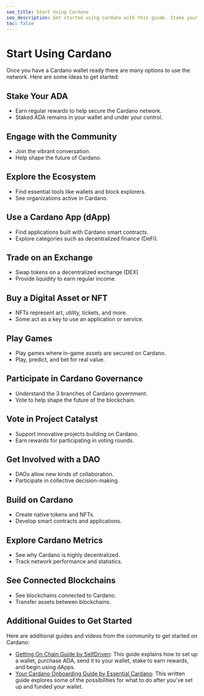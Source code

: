 ```yaml
---
seo_title: Start Using Cardano
seo_description: Get started using Cardano with this guide. Stake your ADA, make transactions, explore dApps, trade NFTs and tokens, delegate to a dRep, and more.
toc: false
---
```


# Start Using Cardano

Once you have a Cardano wallet ready there are many options to use the network. Here are some ideas to get started:

## Stake Your ADA

- Earn regular rewards to help secure the Cardano network.  
- Staked ADA remains in your wallet and under your control.

## Engage with the Community

- Join the vibrant conversation.
- Help shape the future of Cardano.

## Explore the Ecosystem

- Find essential tools like wallets and block explorers.
- See organizations active in Cardano.

## Use a Cardano App (dApp)

- Find applications built with Cardano smart contracts. 
- Explore categories such as decentralized finance (DeFi).
  
## Trade on an Exchange

- Swap tokens on a decentralized exchange (DEX)
- Provide liquidity to earn regular income.

## Buy a Digital Asset or NFT

- NFTs represent art, utility, tickets, and more.
- Some act as a key to use an application or service.

## Play Games

- Play games where in-game assets are secured on Cardano.
- Play, predict, and bet for real value.

## Participate in Cardano Governance

- Understand the 3 branches of Cardano government.
- Vote to help shape the future of the blockchain.

## Vote in Project Catalyst

- Support innovative projects building on Cardano.
- Earn rewards for participating in voting rounds.

## Get Involved with a DAO

- DAOs allow new kinds of collaboration. 
- Participate in collective decision-making.

## Build on Cardano

- Create native tokens and NFTs.
- Develop smart contracts and applications.

## Explore Cardano Metrics

- See why Cardano is highly decentralized.
- Track network performance and statistics.

## See Connected Blockchains

- See blockchains connected to Cardano.
- Transfer assets between blockchains.

## Additional Guides to Get Started

Here are additional guides and videos from the community to get started on Cardano:

- [Getting On Chain Guide by SelfDriven](https://buildingoncardano.dev/getting-on-chain): This guide explains how to set up a wallet, purchase ADA, send it to your wallet, stake to earn rewards, and begin using dApps.
- [Your Cardano Onboarding Guide by Essential Cardano](https://www.essentialcardano.io/article/your-cardano-onboarding-guide): This written guide explores some of the possibilities for what to do after you've set up and funded your wallet.
